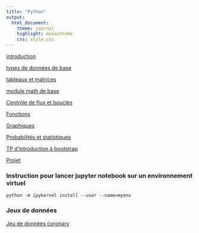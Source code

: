 ```yaml
---
title: "Python"
output:
  html_document:
    theme: journal
    highlight: monochrome
    css: style.css
---
```


[introduction](http://masedki.github.io/enseignements/python/introduction.html)

[types de données de base](http://masedki.github.io/enseignements/python/typesdonnees.html)

[tableaux et matrices](http://masedki.github.io/enseignements/python/arraymatrix.html)

[module math de base](http://masedki.github.io/enseignements/python/basicmath.html)

[Contrôle de flux et boucles](http://masedki.github.io/enseignements/python/loopflowcontrol.html)

[Fonctions](http://masedki.github.io/enseignements/python/functions.html)

[Graphiques](http://masedki.github.io/enseignements/python/graphics.html)

[Probabilités et statistiques](http://masedki.github.io/enseignements/python/probasstats.html)

[TP d'introduction à bootstrap](http://masedki.github.io/enseignements/python/bootstrap.html)

[Projet](http://masedki.github.io/enseignements/python/examen1920.html)


### Instruction pour lancer jupyter notebook sur un environnement virtuel 


`python -m ipykernel install --user --name=myenv`

### Jeux de données 

[Jeu de données coronary](http://masedki.github.io/enseignements/datasets/coronary.csv)
